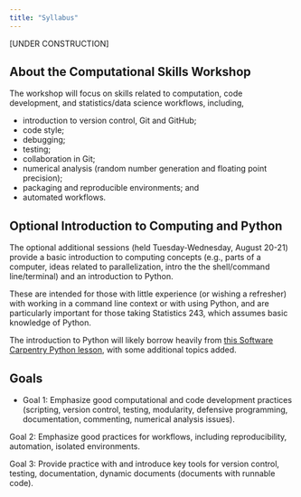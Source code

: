 ```yaml
---
title: "Syllabus"
---
```


[UNDER CONSTRUCTION]


## About the Computational Skills Workshop

The workshop will focus on skills related to computation, code development, and statistics/data science workflows, including,

 - introduction to version control, Git and GitHub;
 - code style;
 - debugging;
 - testing;
 - collaboration in Git;
 - numerical analysis (random number generation and floating point precision);
 - packaging and reproducible environments; and
 - automated workflows.

## Optional Introduction to Computing and Python

The optional additional sessions (held Tuesday-Wednesday, August 20-21) provide a basic introduction to computing concepts (e.g., parts of a computer, ideas related to parallelization, intro the the shell/command line/terminal) and an introduction to Python.

These are intended for those with little experience (or wishing a refresher) with working in a command line context or with using Python, and are particularly important for those taking Statistics 243, which assumes basic knowledge of Python.

The introduction to Python will likely borrow heavily from [this Software Carpentry Python lesson](https://swcarpentry.github.io/python-novice-inflammation/), with some additional topics added.

## Goals

- Goal 1: Emphasize good computational and code development practices (scripting, version control, testing, modularity, defensive programming, documentation, commenting, numerical analysis issues).

Goal 2: Emphasize good practices for workflows, including reproducibility, automation, isolated environments.

Goal 3: Provide practice with and introduce key tools for version control, testing, documentation, dynamic documents (documents with runnable code).

